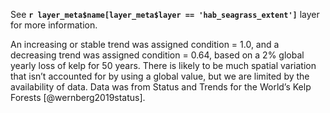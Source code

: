 See **`r layer_meta$name[layer_meta$layer == 'hab_seagrass_extent']`** layer for more information.

An increasing or stable trend was assigned condition = 1.0, and a decreasing trend was assigned condition = 0.64, based on a 2% global yearly loss of kelp for 50 years. There is likely to be much spatial variation that isn't accounted for by using a global value, but we are limited by the availability of data. Data was from Status and Trends for the World’s Kelp Forests [@wernberg2019status]. 
